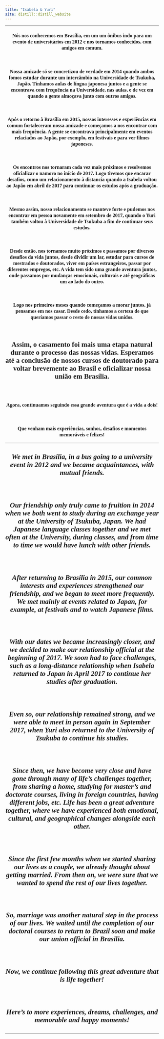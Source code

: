 ```yaml
---
title: "Isabela & Yuri"
site: distill::distill_website
---
```

----


<style type="text/css">
.slick-initialized .slick-slide {
    padding: 0;
}
</style>

<style type="text/css">
h1{
font-family: Taviraj;
}
</style>

<style type="text/css">
h2{
font-family: Taviraj;
}
</style>

<style type="text/css">
h3{
text-align: center;
font-family: Taviraj;
}
</style>

<style type="text/css">
h4{
font-family: Taviraj;
text-align: center;
font-size: 23px;
}
</style>


<style type="text/css">
a{
font-size: 17px;
font-family: Taviraj;
}
</style>

<style type="text/css">
.navbar-fixed-top{
position: absolute;
}
</style>

<style type="text/css">
  .navbar-brand {
    content:url(https://media.githubusercontent.com/media/isabela-yuri/isabela-yuri.github.io/main/6bc7410d1d5c571c49960a66fb96a54a856e3fb3/imgs/sakura_complete_2.png);
    width:100%; /*width of your image*/
    max-width: 100%;
    margin-top: -5%;
   height:auto; /*height of your image*/
   padding = 0;
  }
}
</style>

<style type="text/css">
   .title{
   font-size: 0% !important;
}
</style>

<style type="text/css">
   .my_text{
   text-align: center;
   font-family: Taviraj;
}
</style>

<div>

### Nós nos conhecemos em Brasília, em um um ônibus indo para um evento de universitários em 2012 e nos tornamos conhecidos, com amigos em comum.

</br>

### Nossa amizade só se concretizou de verdade em 2014 quando ambos fomos estudar durante um intercâmbio na Universidade de Tsukuba, Japão. Tínhamos aulas de língua japonesa juntos e a gente se encontrava com frequência na Universidade, nas aulas, e de vez em quando a gente almoçava junto com outros amigos.

</br>

### Após o retorno à Brasília em 2015, nossos interesses e experiências em comum fortaleceram nossa amizade e começamos a nos encontrar com mais frequência. A gente se encontrava principalmente em eventos relaciados ao Japão, por exemplo, em festivais e para ver filmes japoneses.

</br>

### Os encontros nos tornaram cada vez mais próximos e resolvemos oficializar o namoro no início de 2017. Logo tivemos que encarar desafios, como um relacionamento à distancia quando a Isabela voltou ao Japão em abril de 2017 para continuar os estudos após a graduação.

</br>

### Mesmo assim, nosso relacionamento se manteve forte e pudemos nos encontrar em pessoa novamente em setembro de 2017, quando o Yuri também voltou à Universidade de Tsukuba a fim de continuar seus estudos.

</br>

### Desde então, nos tornamos muito próximos e passamos por diversos desafios da vida juntos, desde dividir um lar, estudar para cursos de mestrados e doutorados, viver em países estrangeiros, passar por diferentes empregos, etc. A vida tem sido uma grande aventura juntos, onde passamos por mudanças emocionais, culturais e até geográficas um ao lado do outro.

</br>

### Logo nos primeiros meses quando começamos a morar juntos, já pensamos em nos casar. Desde cedo, tínhamos a certeza de que queríamos passar o resto de nossas vidas unidos. 

</br>

#### Assim, o casamento foi mais uma etapa natural durante o processo das nossas vidas. Esperamos até a conclusão de nossos cursos de doutorado para voltar brevemente ao Brasil e oficializar nossa união em Brasília.

</br>

### Agora, continuamos seguindo essa grande aventura que é a vida a dois!

</br>

### Que venham mais experiências, sonhos, desafios e momentos memoráveis e felizes!

----

#### *We met in Brasília, in a bus going to a university event in 2012 and we became acquaintances, with mutual friends.*

</br>

#### *Our friendship only truly came to fruition in 2014 when we both went to study during an exchange year at the University of Tsukuba, Japan. We had Japanese language classes together and we met often at the University, during classes, and from time to time we would have lunch with other friends.*

</br>

#### *After returning to Brasília in 2015, our common interests and experiences strengthened our friendship, and we began to meet more frequently. We met mainly at events related to Japan, for example, at festivals and to watch Japanese films.*

</br>

#### *With our dates we became increasingly closer, and we decided to make our relationship official at the beginning of 2017. We soon had to face challenges, such as a long-distance relationship when Isabela returned to Japan in April 2017 to continue her studies after graduation.*

</br>

#### *Even so, our relationship remained strong, and we were able to meet in person again in September 2017, when Yuri also returned to the University of Tsukuba to continue his studies.*

</br>

#### *Since then, we have become very close and have gone through many of life's challenges together, from sharing a home, studying for master's and doctorate courses, living in foreign countries, having different jobs, etc. Life has been a great adventure together, where we have experienced both emotional, cultural, and geographical changes alongside each other.*

</br>

#### *Since the first few months when we started sharing our lives as a couple, we already thought about getting married. From then on, we were sure that we wanted to spend the rest of our lives together.*

</br>

#### *So, marriage was another natural step in the process of our lives. We waited until the completion of our doctoral courses to return to Brazil soon and make our union official in Brasilia.*

</br>

#### *Now, we continue following this great adventure that is life together!*

</br>

#### *Here's to more experiences, dreams, challenges, and memorable and happy moments!*

----

</div>
